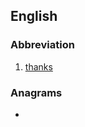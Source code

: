 ==English==

===Abbreviation===
{{rfc-header|Abbreviation}}
{{head|en|abbreviation}}
# [[thanks]]

===Anagrams===
* {{anagrams|en|HXT}}